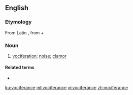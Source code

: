 ==English==

===Etymology===
From Latin {{m|la|vōciferor||shout}}, from {{m|la|vōx||voice}} + {{m|la|ferō||carry}}

===Noun===
{{en-noun|-}}
# {{lb|en|rare}} [[vociferation]]; [[noise]]; [[clamor]]
<!-- [[R. Browning]] no passage in Webster-->

====Related terms====
* {{l|en|vociferousness}}

[[ku:vociferance]]
[[ml:vociferance]]
[[vi:vociferance]]
[[zh:vociferance]]